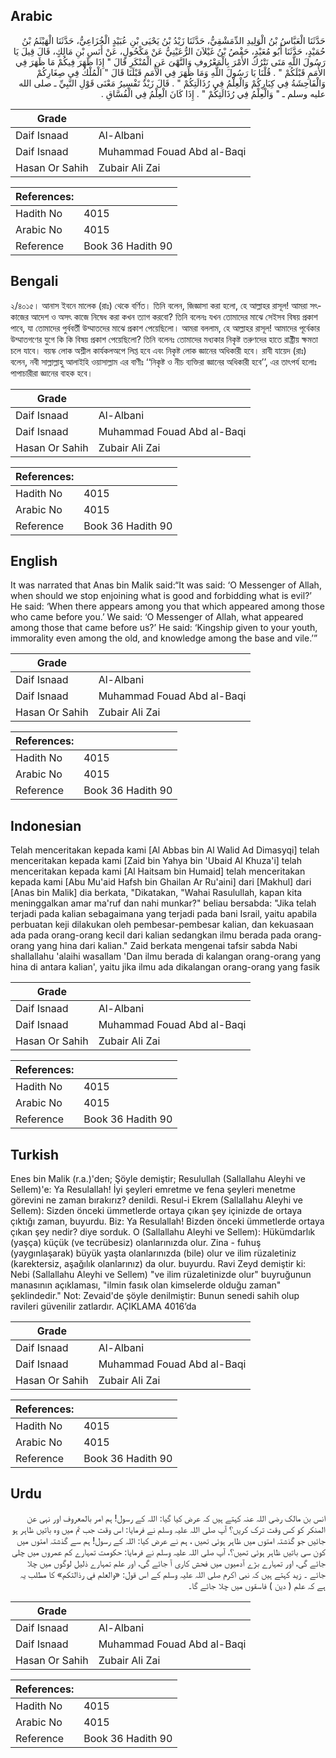 ## Arabic


<div dir="rtl" lang="ar" style={{fontSize:'larger',backgroundColor:'#f8f9fa',padding:20}}>
حَدَّثَنَا الْعَبَّاسُ بْنُ الْوَلِيدِ الدِّمَشْقِيُّ، حَدَّثَنَا زَيْدُ بْنُ يَحْيَى بْنِ عُبَيْدٍ الْخُزَاعِيُّ، حَدَّثَنَا الْهَيْثَمُ بْنُ حُمَيْدٍ، حَدَّثَنَا أَبُو مُعَيْدٍ، حَفْصُ بْنُ غَيْلاَنَ الرُّعَيْنِيُّ عَنْ مَكْحُولٍ، عَنْ أَنَسِ بْنِ مَالِكٍ، قَالَ قِيلَ يَا رَسُولَ اللَّهِ مَتَى نَتْرُكُ الأَمْرَ بِالْمَعْرُوفِ وَالنَّهْىَ عَنِ الْمُنْكَرِ قَالَ ‏"‏ إِذَا ظَهَرَ فِيكُمْ مَا ظَهَرَ فِي الأُمَمِ قَبْلَكُمْ ‏"‏ ‏.‏ قُلْنَا يَا رَسُولَ اللَّهِ وَمَا ظَهَرَ فِي الأُمَمِ قَبْلَنَا قَالَ ‏"‏ الْمُلْكُ فِي صِغَارِكُمْ وَالْفَاحِشَةُ فِي كِبَارِكُمْ وَالْعِلْمُ فِي رُذَالَتِكُمْ ‏"‏ ‏.‏ قَالَ زَيْدٌ تَفْسِيرُ مَعْنَى قَوْلِ النَّبِيِّ ـ صلى الله عليه وسلم ـ ‏"‏ وَالْعِلْمُ فِي رُذَالَتِكُمْ ‏"‏ ‏.‏ إِذَا كَانَ الْعِلْمُ فِي الْفُسَّاقِ ‏.‏
</div>
<div style={{backgroundColor:'#f8f9fa',padding:20, marginBottom: 10}}><table> <thead> <tr> <th>Grade</th> <th></th> </tr> </thead> <tbody> <tr><td>Daif Isnaad</td><td>Al-Albani</td></tr><tr><td>Daif Isnaad</td><td>Muhammad Fouad Abd al-Baqi</td></tr><tr><td>Hasan Or Sahih</td><td>Zubair Ali Zai</td></tr></tbody></table><table> <thead> <tr> <th>References:</th> <th></th> </tr> </thead> <tbody><tr><td>Hadith No</td><td>4015</td></tr><tr><td>Arabic No</td><td>4015</td></tr><tr><td>Reference</td><td>Book 36 Hadith 90</td></tr></tbody></table></div>

## Bengali


<div dir="ltr" lang="bn" style={{fontSize:'larger',backgroundColor:'#f8f9fa',padding:20}}>
২/৪০১৫। আনাস ইবনে মালেক (রাঃ) থেকে বর্ণিত। তিনি বলেন, জিজ্ঞাসা করা হলো, হে আল্লাহর রাসূল! আমরা সৎকাজের আদেশ ও অসৎ কাজে নিষেধ করা কখন ত্যাগ করবো? তিনি বলেনঃ যখন তোমাদের মাঝে সেইসব বিষয় প্রকাশ পাবে, যা তোমাদের পুর্ববর্তী উম্মাতদের মাঝে প্রকাশ পেয়েছিলো। আমরা বললাম, হে আল্লাহর রাসূল! আমাদের পূর্বেকার উম্মাতগণের যুগে কি কি বিষয় প্রকাশ পেয়েছিলো? তিনি বলেনঃ তোমাদের মধ্যকার নিকৃষ্ট তরুণদের হাতে রাষ্ট্রীয় ক্ষমতা চলে যাবে। বয়স্ক লোক অশ্লীল কার্যকলঅপে লিপ্ত হবে এবং নিকৃষ্ট লোক জ্ঞানের অধিকারী হবে। রাবী যায়েদ (রাঃ) বলেন, নবী সাল্লাল্লাহু আলাইহি ওয়াসাল্লাম এর বাণীঃ ‘‘নিকৃষ্ট ও নীচ ব্যক্তিরা জ্ঞানের অধিকারী হবে’’, এর তাৎপর্য হলোঃ পাপাচারীরা জ্ঞানের বাহক হবে।
</div>
<div style={{backgroundColor:'#f8f9fa',padding:20, marginBottom: 10}}><table> <thead> <tr> <th>Grade</th> <th></th> </tr> </thead> <tbody> <tr><td>Daif Isnaad</td><td>Al-Albani</td></tr><tr><td>Daif Isnaad</td><td>Muhammad Fouad Abd al-Baqi</td></tr><tr><td>Hasan Or Sahih</td><td>Zubair Ali Zai</td></tr></tbody></table><table> <thead> <tr> <th>References:</th> <th></th> </tr> </thead> <tbody><tr><td>Hadith No</td><td>4015</td></tr><tr><td>Arabic No</td><td>4015</td></tr><tr><td>Reference</td><td>Book 36 Hadith 90</td></tr></tbody></table></div>

## English


<div dir="ltr" lang="en" style={{fontSize:'larger',backgroundColor:'#f8f9fa',padding:20}}>
It was narrated that Anas bin Malik said:“It was said: ‘O Messenger of Allah, when should we stop enjoining what is good and forbidding what is evil?’ He said: ‘When there appears among you that which appeared among those who came before you.’ We said: ‘O Messenger of Allah, what appeared among those that came before us?’ He said: ‘Kingship given to your youth, immorality even among the old, and knowledge among the base and vile.’”
</div>
<div style={{backgroundColor:'#f8f9fa',padding:20, marginBottom: 10}}><table> <thead> <tr> <th>Grade</th> <th></th> </tr> </thead> <tbody> <tr><td>Daif Isnaad</td><td>Al-Albani</td></tr><tr><td>Daif Isnaad</td><td>Muhammad Fouad Abd al-Baqi</td></tr><tr><td>Hasan Or Sahih</td><td>Zubair Ali Zai</td></tr></tbody></table><table> <thead> <tr> <th>References:</th> <th></th> </tr> </thead> <tbody><tr><td>Hadith No</td><td>4015</td></tr><tr><td>Arabic No</td><td>4015</td></tr><tr><td>Reference</td><td>Book 36 Hadith 90</td></tr></tbody></table></div>

## Indonesian


<div dir="ltr" lang="id" style={{fontSize:'larger',backgroundColor:'#f8f9fa',padding:20}}>
Telah menceritakan kepada kami [Al Abbas bin Al Walid Ad Dimasyqi] telah menceritakan kepada kami [Zaid bin Yahya bin 'Ubaid Al Khuza'i] telah menceritakan kepada kami [Al Haitsam bin Humaid] telah menceritakan kepada kami [Abu Mu'aid Hafsh bin Ghailan Ar Ru'aini] dari [Makhul] dari [Anas bin Malik] dia berkata, "Dikatakan, "Wahai Rasulullah, kapan kita meninggalkan amar ma'ruf dan nahi munkar?" beliau bersabda: "Jika telah terjadi pada kalian sebagaimana yang terjadi pada bani Israil, yaitu apabila perbuatan keji dilakukan oleh pembesar-pembesar kalian, dan kekuasaan ada pada orang-orang kecil dari kalian sedangkan ilmu berada pada orang-orang yang hina dari kalian." Zaid berkata mengenai tafsir sabda Nabi shallallahu 'alaihi wasallam 'Dan ilmu berada di kalangan orang-orang yang hina di antara kalian', yaitu jika ilmu ada dikalangan orang-orang yang fasik
</div>
<div style={{backgroundColor:'#f8f9fa',padding:20, marginBottom: 10}}><table> <thead> <tr> <th>Grade</th> <th></th> </tr> </thead> <tbody> <tr><td>Daif Isnaad</td><td>Al-Albani</td></tr><tr><td>Daif Isnaad</td><td>Muhammad Fouad Abd al-Baqi</td></tr><tr><td>Hasan Or Sahih</td><td>Zubair Ali Zai</td></tr></tbody></table><table> <thead> <tr> <th>References:</th> <th></th> </tr> </thead> <tbody><tr><td>Hadith No</td><td>4015</td></tr><tr><td>Arabic No</td><td>4015</td></tr><tr><td>Reference</td><td>Book 36 Hadith 90</td></tr></tbody></table></div>

## Turkish


<div dir="ltr" lang="tr" style={{fontSize:'larger',backgroundColor:'#f8f9fa',padding:20}}>
Enes bin Malik (r.a.)'den; Şöyle demiştir; Resulullah (Sallallahu Aleyhi ve Sellem)'e: Ya Resulallah! İyi şeyleri emretme ve fena şeyleri menetme görevini ne zaman bırakırız? denildi. Resul-i Ekrem (Sallallahu Aleyhi ve Sellem): Sizden önceki ümmetlerde ortaya çıkan şey içinizde de ortaya çıktığı zaman, buyurdu. Biz: Ya Resulallah! Bizden önceki ümmetlerde ortaya çıkan şey nedir? diye sorduk. O (Sallallahu Aleyhi ve Sellem): Hükümdarlık (yaşça) küçük (ve tecrübesiz) olanlarınızda olur. Zina - fuhuş (yaygınlaşarak) büyük yaşta olanlarınızda (bile) olur ve ilim rüzaletiniz (karektersiz, aşağılık olanlarınız) da olur. buyurdu. Ravi Zeyd demiştir ki: Nebi (Sallallahu Aleyhi ve Sellem) "ve ilim rüzaletinizde olur" buyruğunun manasının açıklaması, "ilmin fasık olan kimselerde olduğu zaman" şeklindedir." Not: Zevaid'de şöyle denilmiştir: Bunun senedi sahih olup ravileri güvenilir zatlardır. AÇIKLAMA 4016’da
</div>
<div style={{backgroundColor:'#f8f9fa',padding:20, marginBottom: 10}}><table> <thead> <tr> <th>Grade</th> <th></th> </tr> </thead> <tbody> <tr><td>Daif Isnaad</td><td>Al-Albani</td></tr><tr><td>Daif Isnaad</td><td>Muhammad Fouad Abd al-Baqi</td></tr><tr><td>Hasan Or Sahih</td><td>Zubair Ali Zai</td></tr></tbody></table><table> <thead> <tr> <th>References:</th> <th></th> </tr> </thead> <tbody><tr><td>Hadith No</td><td>4015</td></tr><tr><td>Arabic No</td><td>4015</td></tr><tr><td>Reference</td><td>Book 36 Hadith 90</td></tr></tbody></table></div>

## Urdu


<div dir="rtl" lang="ur" style={{fontSize:'larger',backgroundColor:'#f8f9fa',padding:20}}>
انس بن مالک رضی اللہ عنہ کہتے ہیں کہ عرض کیا گیا: اللہ کے رسول! ہم امر بالمعروف اور نہی عن المنکر کو کس وقت ترک کریں؟ آپ صلی اللہ علیہ وسلم نے فرمایا: اس وقت جب تم میں وہ باتیں ظاہر ہو جائیں جو گذشتہ امتوں میں ظاہر ہوئی تھیں ، ہم نے عرض کیا: اللہ کے رسول! ہم سے گذشتہ امتوں میں کون سی باتیں ظاہر ہوئی تھیں؟، آپ صلی اللہ علیہ وسلم نے فرمایا: حکومت تمہارے کم عمروں میں چلی جائے گی، اور تمہارے بڑے آدمیوں میں فحش کاری آ جائے گی، اور علم تمہارے ذلیل لوگوں میں چلا جائے ۔ زید کہتے ہیں کہ نبی اکرم صلی اللہ علیہ وسلم کے اس قول: «والعلم في رذالتكم» کا مطلب یہ ہے کہ علم ( دین ) فاسقوں میں چلا جائے گا۔
</div>
<div style={{backgroundColor:'#f8f9fa',padding:20, marginBottom: 10}}><table> <thead> <tr> <th>Grade</th> <th></th> </tr> </thead> <tbody> <tr><td>Daif Isnaad</td><td>Al-Albani</td></tr><tr><td>Daif Isnaad</td><td>Muhammad Fouad Abd al-Baqi</td></tr><tr><td>Hasan Or Sahih</td><td>Zubair Ali Zai</td></tr></tbody></table><table> <thead> <tr> <th>References:</th> <th></th> </tr> </thead> <tbody><tr><td>Hadith No</td><td>4015</td></tr><tr><td>Arabic No</td><td>4015</td></tr><tr><td>Reference</td><td>Book 36 Hadith 90</td></tr></tbody></table></div>
